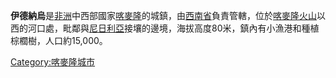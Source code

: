 {{Unreferenced|time=2018-01-21T23:49:19+00:00}}
{{Infobox settlement
<!--See the Table at Infobox Settlement for all fields and descriptions of usage-->
<!-- Basic info  ---------------->
|official_name          = 伊德納烏
|other_name             =
|native_name            =  <!-- for cities whose native name is not in English -->
|nickname               = 
|settlement_type        =
|motto                  =
<!-- images and maps  ----------->
|image_skyline          = 
|imagesize              = 
|image_caption          = 
|image_flag             = 
|flag_size              =
|image_seal             = 
|seal_size              =
|image_map              = 
|mapsize                = 
|map_caption            = 
|pushpin_map            =
|pushpin_label_position =bottom
|pushpin_map_caption    =
|subdivision_type       = 國家
|subdivision_name       ={{flag|Cameroon}}
|subdivision_type1      = 省
|subdivision_name1      = [[西南省_(喀麥隆)|西南省]]
|subdivision_type2      = 
|subdivision_name2      =
|subdivision_type3      = 
|subdivision_name3      = 
<!-- Politics ----------------->
|government_footnotes   =
|government_type        =
|leader_title           =
|leader_name            =
|established_title      =  <!-- Settled -->
|established_date       = 
<!-- Area    --------------------->
|area_magnitude         = 
|unit_pref                =Imperial <!--Enter: Imperial, if Imperial (metric) is desired-->
|area_footnotes           =
|area_total_km2           = 
|area_land_km2            = <!--See table @ Template:Infobox Settlement for details on automatic unit conversion-->
<!-- Population   ----------------------->
|population_as_of               = 
|population_footnotes           =
|population_note                =
|population_total               = 
|population_density_km2         =
<!-- General information  --------------->
|timezone               = [[西非時間|西非時間]]
|utc_offset             = +1
|timezone_DST           = 
|utc_offset_DST         = 
|latd=|latm= |lats= |latNS=N
|longd=|longm=|longs=|longEW=E
|elevation_footnotes    =  <!--for references: use <ref> tags-->
|elevation_m            = 
|elevation_ft           = <!-- accord. to Google Earth-->
<!-- Area/postal codes & others -------->
|postal_code_type       =  <!-- enter ZIP code, Postcode, Post code, Postal code... -->
|postal_code            =
|area_code              =
|blank_name             =
|blank_info             =
|website                = 
|footnotes              = 
}}

'''伊德納烏'''是[[非洲|非洲]]中西部國家[[喀麥隆|喀麥隆]]的城鎮，由[[西南省_(喀麥隆)|西南省]]負責管轄，位於[[喀麥隆火山|喀麥隆火山]]以西的河口處，毗鄰與[[尼日利亞|尼日利亞]]接壤的邊境，海拔高度80米，鎮內有小漁港和種植棕櫚樹，人口約15,000。

{{Cameroon-stub}}

{{coord|4|14|N|8|59|E|display=title|region:CM_type:city_source:GNS-enwiki}}

[[Category:喀麥隆城市|Category:喀麥隆城市]]